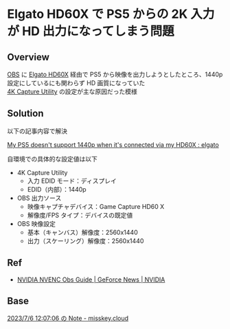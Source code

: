 # Elgato HD60X で PS5 からの 2K 入力が HD 出力になってしまう問題

## Overview

[OBS](https://obsproject.com/) に [Elgato HD60X](https://www.elgato.com/ru/ja/p/game-capture-hd60-x) 経由で PS5 から映像を出力しようとしたところ、1440p 設定にしているにも関わらず HD 画質になっていた<br/>
[4K Capture Utility](https://www.elgato.com/us/en/s/downloads) の設定が主な原因だった模様

## Solution

以下の記事内容で解決

[My PS5 doesn't support 1440p when it's connected via my HD60X : elgato](https://www.reddit.com/r/elgato/comments/x8scdc/my_ps5_doesnt_support_1440p_when_its_connected/?utm_source=share&utm_medium=web2x&context=3)

自環境での具体的な設定値は以下

- 4K Capture Utility
  - 入力 EDID モード：ディスプレイ
  - EDID（内部）：1440p
- OBS 出力ソース
  - 映像キャプチャデバイス：Game Capture HD60 X
  - 解像度/FPS タイプ：デバイスの既定値
- OBS 映像設定
  - 基本（キャンバス）解像度：2560x1440
  - 出力（スケーリング）解像度：2560x1440

## Ref

- [NVIDIA NVENC Obs Guide | GeForce News | NVIDIA](https://www.nvidia.com/en-us/geforce/guides/broadcasting-guide/)

## Base

[2023/7/6 12:07:06 の Note - misskey.cloud ](https://misskey.cloud/notes/9gu4sher4t)
